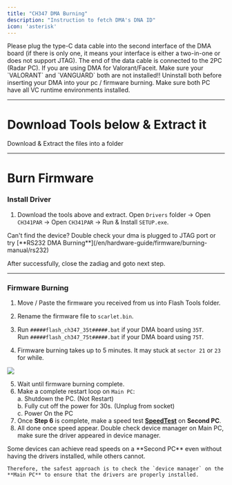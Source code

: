```yaml
---
title: "CH347 DMA Burning"
description: "Instruction to fetch DMA's DNA ID"
icon: 'asterisk'
---
```

<Warning>
    Please plug the type-C data cable into the second interface of the DMA board (if there is only one, it means your interface is either a two-in-one or does not support JTAG). The end of the data cable is connected to the 2PC (Radar PC).
</Warning>
<Warning>
    If you are using DMA for Valorant/Faceit. Make sure your `VALORANT` and `VANGUARD` both are not installed!! Uninstall both before inserting your DMA into your pc / firmware burning.
</Warning>
<Note>
    Make sure both PC have all VC runtime environments installed.
</Note>

---

# Download Tools below & Extract it
<Card title="Firmware Tools Pack" icon="screwdriver-wrench" href="https://alist.scarlet.technology/d/Tools/DNA_ID.zip?sign=vuf3WnCBzIxn6lB9pEeAf8n4A1mycZEHfnsIMCzrm_U=:0">Download & Extract the files into a folder</Card>

---

# Burn Firmware
### Install Driver

1. Download the tools above and extract. Open `Drivers` folder -> Open `CH341PAR` -> Open `CH341PAR` -> Run & Install `SETUP.exe`.

<Note>
    Can't find the device? Double check your dma is plugged to JTAG port or try [**RS232 DMA Burning**](/en/hardware-guide/firmware/burning-manual/rs232)
</Note>

<Info> After successfully, close the zadiag and goto next step.</Info>

---

### Firmware Burning
1. Move / Paste the firmware you received from us into Flash Tools folder.
2. Rename the firmware file to `scarlet.bin`.
3. Run `#####flash_ch347_35t#####.bat` if your DMA board using `35T`.  
Run `#####flash_ch347_75t#####.bat` if your DMA board using `75T`.

4. Firmware burning takes up to 5 minutes. It may stuck at `sector 21` or `23` for while.

<Frame>
      <img src="/en/images/burning0.png" />
</Frame>

5. Wait until firmware burning complete.
6. Make a complete restart loop on `Main PC`:  
    a. Shutdown the PC. (Not Restart)  
    b. Fully cut off the power for 30s. (Unplug from socket)  
    c. Power On the PC  
7. Once **Step 6** is complete, make a speed test [**SpeedTest**](/en/hardware-guide/dma/speed-test) on **Second PC**.
8. All done once speed appear. Double check device manager on Main PC, make sure the driver appeared in device manager.

<Warning>
    Some devices can achieve read speeds on a **Second PC** even without having the drivers installed, while others cannot. 

    Therefore, the safest approach is to check the `device manager` on the **Main PC** to ensure that the drivers are properly installed.
</Warning>